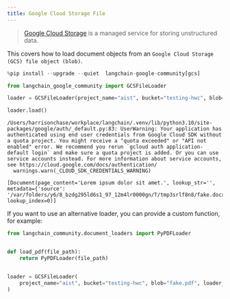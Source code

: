 ```yaml
---
title: Google Cloud Storage File
---
```


>[Google Cloud Storage](https://en.wikipedia.org/wiki/Google_Cloud_Storage) is a managed service for storing unstructured data.

This covers how to load document objects from an `Google Cloud Storage (GCS) file object (blob)`.


```python
%pip install --upgrade --quiet  langchain-google-community[gcs]
```


```python
from langchain_google_community import GCSFileLoader
```


```python
loader = GCSFileLoader(project_name="aist", bucket="testing-hwc", blob="fake.docx")
```


```python
loader.load()
```
```output
/Users/harrisonchase/workplace/langchain/.venv/lib/python3.10/site-packages/google/auth/_default.py:83: UserWarning: Your application has authenticated using end user credentials from Google Cloud SDK without a quota project. You might receive a "quota exceeded" or "API not enabled" error. We recommend you rerun `gcloud auth application-default login` and make sure a quota project is added. Or you can use service accounts instead. For more information about service accounts, see https://cloud.google.com/docs/authentication/
  warnings.warn(_CLOUD_SDK_CREDENTIALS_WARNING)
```


```output
[Document(page_content='Lorem ipsum dolor sit amet.', lookup_str='', metadata={'source': '/var/folders/y6/8_bzdg295ld6s1_97_12m4lr0000gn/T/tmp3srlf8n8/fake.docx'}, lookup_index=0)]
```


If you want to use an alternative loader, you can provide a custom function, for example:


```python
from langchain_community.document_loaders import PyPDFLoader


def load_pdf(file_path):
    return PyPDFLoader(file_path)


loader = GCSFileLoader(
    project_name="aist", bucket="testing-hwc", blob="fake.pdf", loader_func=load_pdf
)
```
